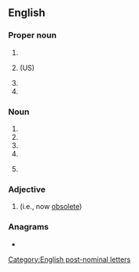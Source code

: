 {{also|obe|obe-|o bé}}
==English==

===Proper noun===
{{en-proper noun}}

# {{initialism of|en|Office of [[bilingual|Bilingual]] Education}}
# {{initialism of|en|Office of [[business|Business]] Economics}} (US)
# {{initialism of|en|[[Oregon]] Board of Education}}
# {{initialism of|en|[[Ottawa]] Board Of Education}}

===Noun===
{{en-noun|~}}

# {{initialism of|en|{{1|officer}} of the {{w|Order of the British Empire}}}}
# {{initialism of|en|[[operating]]-[[basis]] [[earthquake]]}}
# {{initialism of|en|[[out-of-body]] [[experience]]}}
# {{initialism of|en|[[outcome]]-[[based]] [[education]]}}
# {{lb|en|powerkiting|_|slang|humorous}} {{initialism of|en|[[out]]-of-[[buggy]] [[experience]]}}

===Adjective===
{{en-adj|-}}

# {{initialism of|en|[[overcome]] / [[overtaken]] [[by]] [[events]]|nodot=1}} (i.e., now [[obsolete]])

===Anagrams===
* {{anagrams|en|a=beo|BEO|BOE|BoE|Boe|EOB|OEB}}

[[Category:English post-nominal letters]]